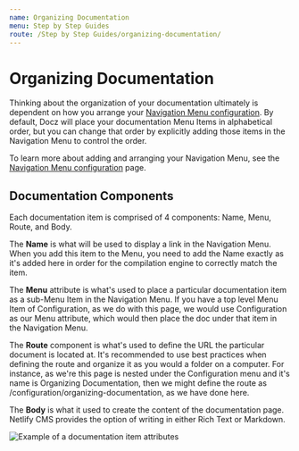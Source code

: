 ```yaml
---
name: Organizing Documentation
menu: Step by Step Guides
route: /Step by Step Guides/organizing-documentation/
---
```

# Organizing Documentation

Thinking about the organization of your documentation ultimately is dependent on how you arrange your [Navigation Menu configuration](/configuration/navigation-menu/). By default, Docz will place your documentation Menu Items in alphabetical order, but you can change that order by explicitly adding those items in the Navigation Menu to control the order.

To learn more about adding and arranging your Navigation Menu, see the [Navigation Menu configuration](/configuration/navigation-menu/) page.

## Documentation Components

Each documentation item is comprised of 4 components: Name, Menu, Route, and Body.

The **Name** is what will be used to display a link in the Navigation Menu. When you add this item to the Menu, you need to add the Name exactly as it's added here in order for the compilation engine to correctly match the item.

The **Menu** attribute is what's used to place a particular documentation item as a sub-Menu Item in the Navigation Menu. If you have a top level Menu Item of Configuration, as we do with this page, we would use Configuration as our Menu attribute, which would then place the doc under that item in the Navigation Menu.

The **Route** component is what's used to define the URL the particular document is located at. It's recommended to use best practices when defining the route and organize it as you would a folder on a computer. For instance, as we're this page is nested under the Configuration menu and it's name is Organizing Documentation, then we might define the route as /configuration/organizing-documentation, as we have done here.

The **Body** is what it used to create the content of the documentation page. Netlify CMS provides the option of writing in either Rich Text or Markdown.

![Example of a documentation item attributes](/images/uploads/documentation-item-fields.jpg)
